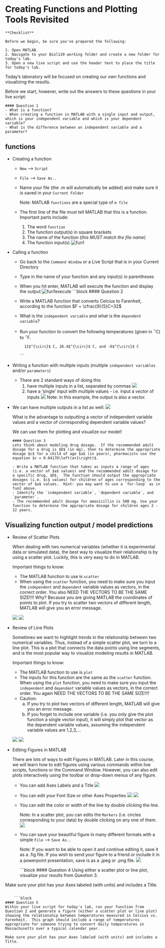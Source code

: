 # Creating Functions and Plotting Tools Revisited

```block
**Checklist**

Before we begin, be sure you've prepared the following:

1. Open MATLAB.
2. Navigate to your Biol120 working folder and create a new folder for today's lab.
3. Open a new live script and use the header text to place the title for today's lab.
```

Today's laboratory will be focused on creating our own functions and visualizing the results.  


Before we start, however, write out the answers to these questions in your live script:

```block
#### Question 1
- What is a function?
- When creating a function in MATLAB with a single input and output, which is your independent variable and which is your dependent variable?
- What is the difference between an independent variable and a parameter?
```



## functions

* Creating a function
  + `New` --$>$ `Script`
  + `File` --$>$ `Save As..`
  + Name your file (the .m will automatically be added) and make sure it is saved in your `Current Folder`
    
    Note: MATLAB `functions` are a special type of `m file`
  + The first line of the file must tell MATLAB that this is a function.  Important parts include:
    1) The word `function`
    2) The function output(s) in square brackets
    3) The name of the function (*this MUST match the file name*)
    4) The function input(s)
    ![fun1](fun1.png)
    

* Calling a function
  + Go back to the `Command Window` or a Live Script that is in your Current Directory
  + Type in the name of your function and any input(s) in parentheses
  + When you hit enter, MATLAB will execute the function and display the output
  ![fun1execute](fun1_run.png)
    ```block
#### Question 2
  - Write a MATLAB function that converts Celcius to Farenheit, according to the function $F = \cfrac{9}{5}C+32$
  - What is the `independent variable` and what is the `dependent variable`?
  - Run your function to convert the following temperatures (given in $^{\circ}$C) to $^{\circ}$F.
  
          12$^{\circ}$ C, 26.4$^{\circ}$ C, and -6$^{\circ}$ C
```

* Writing a function with multiple inputs (multiple `independent variables` and/or `parameters`)
  + There are 2 standard ways of doing this
    1) have multiple inputs in a list, separated by commas
    ![](quadfun.png)
    2) have a 'single' input with multiple values - i.e. input a *vector* of inputs
    ![](fun2.png)
    Note: in this example, the output is also a vector.
    
* We can have multiple outputs in a list as well:
          ![](malth.png)
          
  What is the advantage to outputting a vector of independent variable values and a vector of corresponding dependent variable values?
  
  We can use them for plotting and visualize our model!
  
    ```block
#### Question 3
Lets think about modeling drug dosage.  If the recommended adult dosage for a drug is $D$ (in mg), then to determine the appropriate dosage $c$ for a child of age $a$ (in years), pharmacists use the equation $c = 0.0417D\left(a+1\right)$.

  - Write a MATLAB function that takes as inputs a range of ages (i.e. a vector of $a$ values) and the recommended adult dosage for a specific drug, $D$.  The function should output the appropriate dosages (i.e. $c$ values) for children of ages corresponding to the vector of $a$ values.  Hint: you may want to use a `for-loop` as in fun2 above.
  - Identify the `independent variable`, `dependent variable`, and `parameter`.
  - The recommended adult dosage for amoxicillin is 500 mg. Use your function to determine the appropriate dosage for children ages 2 - 12 years. 
```  
  
  
## Visualizing function output / model predictions

* Review of Scatter Plots

  When dealing with two numerical variables (whether it is experimental data or simulated data), the best way to visualize their relationship is by using a scatter plot.  Luckily, this is very easy to do in MATLAB.
  
  Important things to know:
  - The MATLAB function to use is `scatter`
  - When using the `scatter` function, you need to make sure you input the `independent` and `dependent` variable values as vectors, in the correct order.  You also NEED THE VECTORS TO BE THE SAME SIZE!!!!  Why?  Because you are giving MATLAB the coordinates of points to plot.  If you try to scatter two vectors of different length, MATLAB will give you an error message.
  
  ![](scatter_command.png)
  ![](scatter_fig.png)
  
* Review of Line Plots

  Sometimes we want to highlight trends in the relationship between two numerical variables.  Thus, instead of a simple scatter plot, we turn to a line plot.  This is a plot that connects the data points using line segments, and is the most popular way to visualize modeling results in MATLAB.
  
  Important things to know:
  - The MATLAB function to use is `plot`
  - The inputs for this function are the same as the `scatter` function.  When using the `plot` function, you need to make sure you input the `independent` and `dependent` variable values as vectors, in the correct order.  You again NEED THE VECTORS TO BE THE SAME SIZE!!!!  
  - Caution: 
    a) If you try to plot two vectors of different length, MATLAB will give you an error message.
    b) If you forget to include one variable (i.e. you only give the plot function a single vector input), it will simply plot that vector as the dependent variable values, assuming the independent variable values are 1,2,3,...

  ![](plot_command.png)
  ![](plot_fig.png)
* Editing Figures in MATLAB

  There are lots of ways to edit Figures in MATLAB.  Later in this course, we will learn how to edit figures using various commands within live scripts, functions or the Command Window.  However, you can also edit plots interactively using the toolbar or drop-down menus of any figure.

  - You can add Axes Labels and a Title
    ![](labels.png)
  - You can edit your Font Size or other Axes Properties
    ![](axes_props_drop.png)
    ![](axes_props.png)
  - You can edit the color or width of the line by double clicking the line.
  
    Note: In a scatter plot, you can edits the `Markers` (i.e. circles corresponding to your data) by double clicking on any one of them.
    ![](line_edit.png)
  - You can save your beautiful figure in many different formats with a simple `File` --$>$ `Save As..`
  
    Note: If you want to be able to open it and continue editing it, save it as a .fig file.  If you wish to send your figure to a friend or include it in a powerpoint presentation, save is as a .jpeg or .png file.
    ![](pretty_fig.png)
  
    ```block
#### Question 4
Using either a scatter plot or line plot, visualize your results from Question 3.

Make sure your plot has your Axes labeled (with units) and includes a Title.
```  

    ```block
#### Question 5
Within your live script for today's lab, run your function from Question 2 and generate a figure (either a scatter plot or line plot) showing the relationship between temperatures measured in Celsius vs. Farenheit.  This graph should include a range of temperatures appropriate for someone trying to convert daily temperatures in Massachusetts over a typical calendar year.

Make sure your plot has your Axes labeled (with units) and includes a Title.
```  
